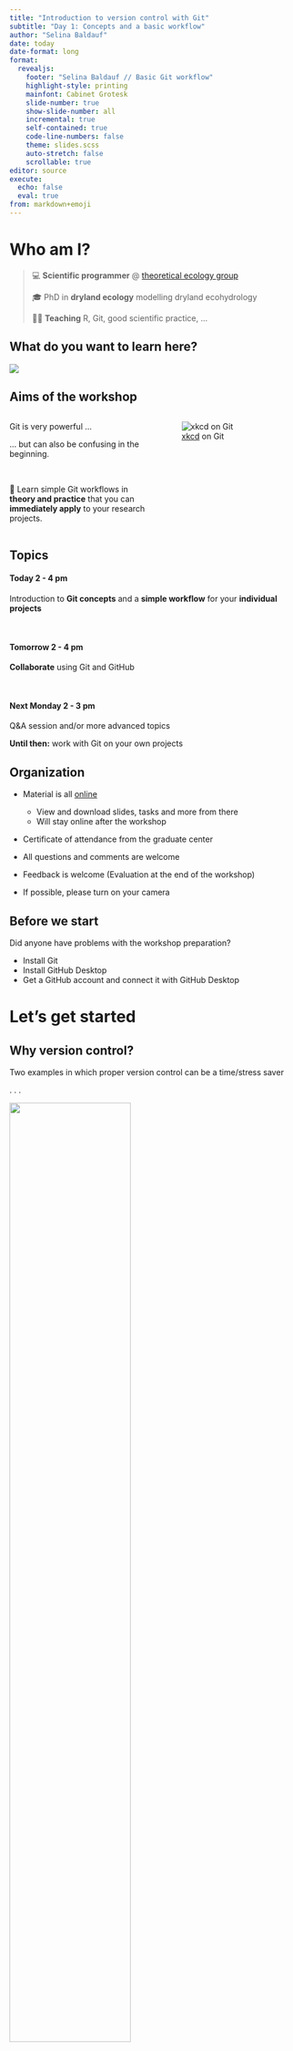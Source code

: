 ```yaml
---
title: "Introduction to version control with Git"
subtitle: "Day 1: Concepts and a basic workflow"
author: "Selina Baldauf"
date: today
date-format: long
format: 
  revealjs:
    footer: "Selina Baldauf // Basic Git workflow"
    highlight-style: printing
    mainfont: Cabinet Grotesk
    slide-number: true
    show-slide-number: all
    incremental: true
    self-contained: true
    code-line-numbers: false
    theme: slides.scss
    auto-stretch: false
    scrollable: true
editor: source
execute: 
  echo: false
  eval: true
from: markdown+emoji
---
```


# Who am I?

> 💻 **Scientific programmer** @ [theoretical ecology group](https://www.bcp.fu-berlin.de/biologie/arbeitsgruppen/botanik/ag_tietjen/index.html)
>
> 🎓 PhD in **dryland ecology** modelling dryland ecohydrology
> 
> 👩‍🏫 **Teaching** R, Git, good scientific practice, ...

## What do you want to learn here?

![](img/day1/who_are_you.png)

## Aims of the workshop

::: {.columns}

::: {.column width="50%"}

::: {.fragment}

Git is very powerful ...<br>

:::

::: {.fragment}

... but can also be confusing in the beginning.

:::

::: {.fragment}

&nbsp;&nbsp;

🎯 Learn simple Git workflows in **theory and practice** that you can **immediately apply** to your research projects.

:::

:::

::: {.column width="50%"}

![[xkcd](https://xkcd.com/1597/) on Git](https://imgs.xkcd.com/comics/git.png)

:::

:::

## Topics


#### Today 2 - 4 pm

Introduction to **Git concepts** and a **simple workflow** for your **individual projects**

<br> 

#### Tomorrow 2 - 4 pm

**Collaborate** using Git and GitHub

<br>

:::: {.fragment}

#### Next Monday 2 - 3 pm

Q&A session and/or more advanced topics

**Until then:** work with Git on your own projects

:::

## Organization

- Material is all [online](https://selinazitrone.GitHub.io/get-started-with-git/)
  - View and download slides, tasks and more from there
  - Will stay online after the workshop
  
- Certificate of attendance from the graduate center
  
- All questions and comments are welcome

- Feedback is welcome (Evaluation at the end of the workshop)

- If possible, please turn on your camera



## Before we start

Did anyone have problems with the workshop preparation?

:::{.nonincremental}
- Install Git
- Install GitHub Desktop
- Get a GitHub account and connect it with GitHub Desktop
:::

# Let's get started {.inverse}

## Why version control?

Two examples in which proper version control can be a time/stress saver

. . .

![](img/day1/motivation_time.png){fig-align="center" width=65%}

. . .

![](img/day1/motivation_collab.png){fig-align="center" width=66%}

## Version control with Git

- **Complete** and **long-term** history of every file in your project


- **Open source and free** to use version control software


- Quasi **standard** for software development


- A whole universe of **other software and services** around it

## Version control with Git

- For projects with mainly text files (e.g. code, markdown files, ...)

- Basic idea: Take snapshots (**commits**) of your project over time

. . .

![](img/day1/basic_idea.png)

- A project version controlled with Git is a Git **repository** (**repo**)

## Version control with Git

Git is a **distributed version control system**

:::{.columns}

:::{.column width="50%"}

:::{.fragment}

![](img/day1/distributed.png)

:::

:::

:::{.column width="50%"}

- Idea: many *local* repositories synced via one *remote* repo
- Everyone has a complete copy of the repo

:::

:::

## How to use Git

After you [installed it](https://www.atlassian.com/de/git/tutorials/install-git) there are different ways to interact with the software.

## How to use Git - Terminal

Using Git from the terminal

![](images/2023_06_15_git/git-init.png)

. . . 

:::{.columns}

:::{.column width="50%"}

:heavy_plus_sign: Most control<br>

:heavy_plus_sign: A lot of help/answers online<br>

:::

:::{.column width="50%"}

:::{.fragment}

:heavy_minus_sign: You need to use terminal :scream:<br>

:::

:::

:::

## How to use Git - Integrated GUIs

A Git GUI is integrated in most (all?) IDEs, e.g. R Studio, VS Code

![](img/day1/rstudio_vscode_git.png){fig-align="center" width=80%}

. . .

:::{.columns}

:::{.column width="50%"}

:heavy_plus_sign: Easy and intuitive <br>

:heavy_plus_sign: Stay inside IDE<br>

:::

:::{.column width="50%"}

:::{.fragment}

:heavy_minus_sign: Different for every program <br>

:::

:::

:::

## How to use Git - Standalone GUIs
  
Standalone Git GUI software, e.g. GitHub Desktop, Source Tree, ...

![](img/day1/GitHub_desktop.png){width=50% fig-align="center"}

. . .

:::{.columns}

:::{.column width="50%"}

:heavy_plus_sign: Easy and intuitive <br>

:heavy_plus_sign: Use for all projects <br>

:::

:::{.column width="50%"}

:::{.fragment}

:heavy_minus_sign: Switch programs to use Git <br>

:::

:::

:::

## How to use Git

#### Which one to choose?

- Depends on experience and taste
- You can mix methods because they are all interfaces to the same Git

:::{.fragment}

- We will use GitHub Desktop
  - Beginner-friendly, intuitive and convenient
  - Nice integration with GitHub

:::

:::{.fragment}

:::{.callout-tip}

Have a look at the [website](https://selinazitrone.GitHub.io/get-started-with-git/) where you find **How-To guides for the other methods** as well.

:::

:::

# The basic Git workflow {.inverse}

> `git init`, `git add`, `git commit`, `git push`

## Example

A cook book project to collect all my favorite recipes.

![](img/day1/basic_idea.png)

. . .

In real life this would be e.g. a data analysis project, your thesis in LaTex, 
a software project, ...

## Step 1: Initialize a Git repository

![](img/day1/0_init_concept_folder.png)

## Step 1: Initialize a Git repository

![](img/day1/1_init_concept_folder.png)

## Step 1: Initialize a Git repository

![](img/day1/1_init_explanation.png)


## Step 2: Add and modify files

Git detects any changes in the working directory

![](img/day1/2_modify_concept_folder.png)

## Step 2: Stage changes

Staging a file means to **list it for the next commit**.

![](img/day1/2_modify_concept_folder.png)

## Step 2: Stage changes

Staging a file means to **list it for the next commit**.

![](img/day1/2_add_concept_folder.png)

## Step 3: Commit changes

Commits are the snapshots of your project state

![](img/day1/2_after_add_concept.png)

## Step 3: Commit changes

Commits are the snapshots of your project state

![](img/day1/3_commit_concept_folder.png)

## Step 3: Commit changes

Changes are part of Git history and staging area is clear again 

![](img/day1/3_afterCommit_concept_folder.png)

## How to write good commit messages?

![[xkcd](https://xkcd.com/1296/) on commit messages](https://imgs.xkcd.com/comics/git_commit.png){fig-align="center" width=70%}

## How to write good commit messages?

:::{.columns}

:::{.column width="47%"}

:heavy_check_mark:

```md
Add pie recipe

This is my favorite pie in the world. 
The recipe comes from my grandfather and 
he learned it from his neighbor.
```

:::

:::{.column width="47%"}

:x:

```md
added a file.

This is really good.
```

:::

:::

See [here](https://cbea.ms/git-commit/) for more details but some general rules:

1. Limit summary line to 50 characters
2. Capitalize summary line
3. Do not end summary line with period
4. Use imperative mood in the subject line
5. Use the *Description* to explain **what** and **why**, not **how**

# Now you (15 min) {.task-slide}
> Start your own cook book <br>
> Complete [Task 1 "Local repo"](https://selinazitrone.GitHub.io/get-started-with-git/sessions/01_intro_git.html#tasks) 

**Stay in the meeting** for the task.<br>
**Ask** if you are stuck. <br>
**Turn down/off volume** if you are disturbed. <br>

## The commit history

::: {layout="[[-1], [1], [-1]]" layout-valign="bottom"}

![](img/day1/commit_info_blank.png)

:::

## Step 4: Share changes with the remote repo

Use remote repos (on a server) to **synchronize**, **share** and **collaborate**

::: {.nonincremental}

- Remote repos can be **private** (you + collaborators) or
**public** (visible to anyone)

:::

![](img/day1/4_remote_concept.png){width=60% style="position: relative; bottom: -20px; left: 50%; transform: translateX(-50%);"}

## Step 4: Share changes with the remote repo

Use remote repos (on a server) to **synchronize**, **share** and **collaborate**

- Remote repos can be **private** (you + collaborators) or
**public** (visible to anyone)

![](img/day1/4_push_concept.png){width=60% style="position: relative; bottom: -20px; left: 50%; transform: translateX(-50%);"}

## Different remote repositories

- There are **commercial** and **self-hosted** options for your remote repositories
  - Commercial: GitHub, Gitlab, Bitbucket, ...
  - Self-hosted: Gitlab (maybe at your institution?)

- Please be aware of your institutional guidelines
  - Servers outside EU
  - Privacy rules might apply depending on type of data

## Make your repositories public

GitHub/Gitlab are a good way to publish and share your work.

. . .

&nbsp;

#### Advantages of publishing your code

- Others can build on your work
- Citations
- Reproducibility
- Get feedback

## Make your repositories public

You can increase the quality/complexity of your repo by

- Adding a nice README.md file
- [Connecting the repo with Zenodo to get a DOI](https://emilio-berti.GitHub.io/idiv-git-introduction/21-GitHub_zenodo/index.html)
- ...

. . . 

If you are interested, browse some nice GitHub repositories for inspiration (e.g.
[Git training repository](https://github.com/UnseenWizzard/git_training), [Computational notebooks](https://github.com/FellowsFreiesWissen/computational_notebooks), [Repo to publish code from a manuscript](https://github.com/AnneLew/Lewerentz-etal_2021_Macrophytes-DDG))


# Now you (10 min){.task-slide}

> Publish your cook book on GitHub <br>
> Checkout your repositories GitHub page (**Repository -> View on GitHub**)
> 5 min

## Summary of the basic steps

:::{.nonincremental}

- `git init`: Initialize a git repository
  - Adds a `.git` folder to your working directory
- `git add`: Add files to the staging area
  - This marks the files as being part of the next commit
- `git commit`: Take a snapshot of your current project version
  - Includes time stamp, commit message and information on the person who did the commit
- `git push`: Push new commits to the remote repository
  - Sync your local project version with the remote e.g. on GitHub

:::

# Undo things {.inverse}

> `git revert`

## Revert changes

- Use `git revert` to revert specific commits
- This does not delete the commit, it creates a **new commit that undoes a previous commit**
  - It's a safe way to undo commited changes

. . .

![](img/day1/commit_history_after_revert.png){width=90%}

# Now you (5 min) {.task-slide}

> Revert a commit from your cook book



# Thanks for your attention {.inverse}

> Questions?

# Go back in time {.inverse}

> `git checkout`

## Checkout a previous commit

Take your work space back in time temporarily with `git checkout`

. . .

![](img/day1/commit_history_head.png){width=85%}

. . .

![](img/day1/commit_history_checkout.png){width=85%}


# Ignoring files with `.gitignore` {.inverse}

## Ignore files with `.gitignore`

::: {.nonincremental}

- Useful to ignore e.g.
  - Compiled code and build directories
  - Log files 
  - Hidden system files
  - Personal IDE config files
  - ...
  
:::

## Ignore files with `.gitignore`


- Create a file with the name `.gitignore` in working directory

- Add all files and directories you want to ignore to the `.gitignore` file


#### Example

```md
*.html    # ignore all .html files
*.pdf     # ignore all .pdf files

debug.log # ignore the file debug.log

build/    # ignore all files in subdirectory build
```

See [here](https://www.atlassian.com/git/tutorials/saving-changes/gitignore) for more ignore patterns that you can use.

## Preparation for tomorrow

- Tomorow we have teams of 2
- Collaborate on the cook book of your team mate

## Preparation for tomorrow

::: {.nonincremental}
1. Enter your GitHub Account Name and the link to your repo [here](https://docs.google.com/spreadsheets/d/1tNwDnfKM84gI-Xd5myr4gbRRJeRGBvAuAr4YjOy-M-o/edit?usp=sharing)

:::


## Preparation for tomorrow

:::{.nonincremental}
1. Enter your GitHub Account Name and the link to your repo [here](https://docs.google.com/spreadsheets/d/1tNwDnfKM84gI-Xd5myr4gbRRJeRGBvAuAr4YjOy-M-o/edit?usp=sharing)
2. Look for the GitHub Name of your team mate and add them as a collaborator to your repository

:::

![](../how-tos/img/gh_add_collaborator.png){width=68% fig-align="center"}

## Preparation for tomorrow

:::{.nonincremental}
1. Enter your GitHub Account Name and the link to your repo [here](https://docs.google.com/spreadsheets/d/1tNwDnfKM84gI-Xd5myr4gbRRJeRGBvAuAr4YjOy-M-o/edit?usp=sharing)
2. Look for the GitHub Name of your team mate and add them as a collaborator to your repository
3. Accept the invitation of your team mate to their repository 
  - You will get an Email or you can do it on GitHub

:::